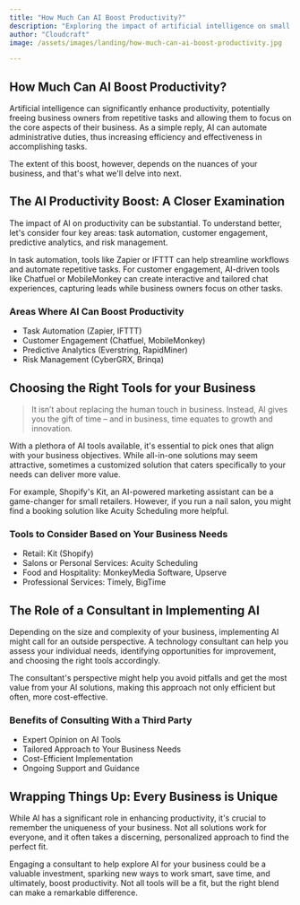 ```yaml
---
title: "How Much Can AI Boost Productivity?"
description: "Exploring the impact of artificial intelligence on small businesses' productivity."
author: "Cloudcraft"
image: /assets/images/landing/how-much-can-ai-boost-productivity.jpg

---
```


## How Much Can AI Boost Productivity?

Artificial intelligence can significantly enhance productivity, potentially freeing business owners from repetitive tasks and allowing them to focus on the core aspects of their business. As a simple reply, AI can automate administrative duties, thus increasing efficiency and effectiveness in accomplishing tasks.

The extent of this boost, however, depends on the nuances of your business, and that's what we'll delve into next. 

<ServicesBlurb />

## The AI Productivity Boost: A Closer Examination

The impact of AI on productivity can be substantial. To understand better, let's consider four key areas: task automation, customer engagement, predictive analytics, and risk management.  

In task automation, tools like Zapier or IFTTT can help streamline workflows and automate repetitive tasks. For customer engagement, AI-driven tools like Chatfuel or MobileMonkey can create interactive and tailored chat experiences, capturing leads while business owners focus on other tasks.

### Areas Where AI Can Boost Productivity

 * Task Automation (Zapier, IFTTT)
 * Customer Engagement (Chatfuel, MobileMonkey)
 * Predictive Analytics (Everstring, RapidMiner)
 * Risk Management (CyberGRX, Brinqa)

<GetStartedBlurb />

## Choosing the Right Tools for your Business

<blockquote>
It isn’t about replacing the human touch in business. Instead, AI gives you the gift of time – and in business, time equates to growth and innovation.
</blockquote>

With a plethora of AI tools available, it's essential to pick ones that align with your business objectives. While all-in-one solutions may seem attractive, sometimes a customized solution that caters specifically to your needs can deliver more value.

For example, Shopify's Kit, an AI-powered marketing assistant can be a game-changer for small retailers. However, if you run a nail salon, you might find a booking solution like Acuity Scheduling more helpful.

### Tools to Consider Based on Your Business Needs

 * Retail: Kit (Shopify)
 * Salons or Personal Services: Acuity Scheduling
 * Food and Hospitality: MonkeyMedia Software, Upserve
 * Professional Services: Timely, BigTime

## The Role of a Consultant in Implementing AI

Depending on the size and complexity of your business, implementing AI might call for an outside perspective. A technology consultant can help you assess your individual needs, identifying opportunities for improvement, and choosing the right tools accordingly.

The consultant's perspective might help you avoid pitfalls and get the most value from your AI solutions, making this approach not only efficient but often, more cost-effective. 

### Benefits of Consulting With a Third Party

 * Expert Opinion on AI Tools
 * Tailored Approach to Your Business Needs
 * Cost-Efficient Implementation 
 * Ongoing Support and Guidance

## Wrapping Things Up: Every Business is Unique

While AI has a significant role in enhancing productivity, it's crucial to remember the uniqueness of your business. Not all solutions work for everyone, and it often takes a discerning, personalized approach to find the perfect fit. 

Engaging a consultant to help explore AI for your business could be a valuable investment, sparking new ways to work smart, save time, and ultimately, boost productivity. Not all tools will be a fit, but the right blend can make a remarkable difference.